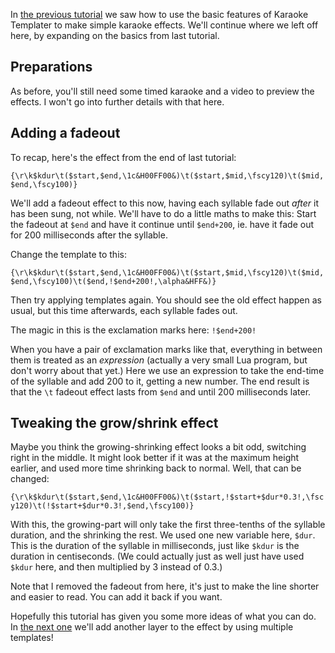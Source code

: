 In [[Karaoke Templater Tutorial 1|the previous tutorial]] we saw how to use the basic features of Karaoke Templater to make simple karaoke effects. We'll continue where we left off here, by expanding on the basics from last tutorial.

{{todo|make and insert screenshots}}

== Preparations ==
As before, you'll still need some timed karaoke and a video to preview the effects. I won't go into further details with that here.

== Adding a fadeout ==
To recap, here's the effect from the end of last tutorial:

 {\r\k$kdur\t($start,$end,\1c&H00FF00&)\t($start,$mid,\fscy120)\t($mid,$end,\fscy100)}

We'll add a fadeout effect to this now, having each syllable fade out ''after'' it has been sung, not while. We'll have to do a little maths to make this: Start the fadeout at <code>$end</code> and have it continue until <code>$end+200</code>, ie. have it fade out for 200 milliseconds after the syllable.

Change the template to this:

 {\r\k$kdur\t($start,$end,\1c&H00FF00&)\t($start,$mid,\fscy120)\t($mid,$end,\fscy100)\t($end,!$end+200!,\alpha&HFF&)}

Then try applying templates again. You should see the old effect happen as usual, but this time afterwards, each syllable fades out.

The magic in this is the exclamation marks here: <code>!$end+200!</code>

When you have a pair of exclamation marks like that, everything in between them is treated as an ''expression'' (actually a very small Lua program, but don't worry about that yet.) Here we use an expression to take the end-time of the syllable and add 200 to it, getting a new number. The end result is that the <tt>\t</tt> fadeout effect lasts from <code>$end</code> and until 200 milliseconds later.

== Tweaking the grow/shrink effect ==
Maybe you think the growing-shrinking effect looks a bit odd, switching right in the middle. It might look better if it was at the maximum height earlier, and used more time shrinking back to normal. Well, that can be changed:

 {\r\k$kdur\t($start,$end,\1c&H00FF00&)\t($start,!$start+$dur*0.3!,\fscy120)\t(!$start+$dur*0.3!,$end,\fscy100)}

With this, the growing-part will only take the first three-tenths of the syllable duration, and the shrinking the rest. We used one new variable here, <code>$dur</code>. This is the duration of the syllable in milliseconds, just like <code>$kdur</code> is the duration in centiseconds. (We could actually just as well just have used <code>$kdur</code> here, and then multiplied by 3 instead of 0.3.)

Note that I removed the fadeout from here, it's just to make the line shorter and easier to read. You can add it back if you want.

Hopefully this tutorial has given you some more ideas of what you can do. In [[Karaoke Templater Tutorial 3|the next one]] we'll add another layer to the effect by using multiple templates!